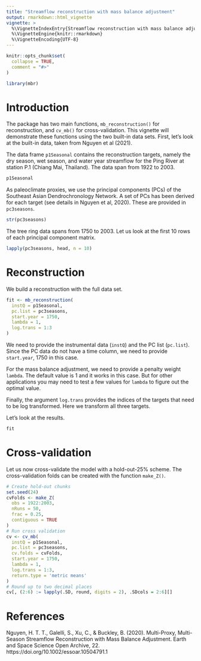 ```yaml
---
title: "Streamflow reconstruction with mass balance adjustment"
output: rmarkdown::html_vignette
vignette: >
  %\VignetteIndexEntry{Streamflow reconstruction with mass balance adjustment}
  %\VignetteEngine{knitr::rmarkdown}
  %\VignetteEncoding{UTF-8}
---
```


```r
knitr::opts_chunk$set(
  collapse = TRUE,
  comment = "#>"
)
```

```r
library(mbr)
```

# Introduction

The package has two main functions, `mb_reconstruction()` for reconstruction, and `cv_mb()` for cross-validation. This vignette will demonstrate these functions using the two built-in data sets. First, let's look at the built-in data, taken from Nguyen et al (2021).

The data frame `p1Seasonal` contains the reconstruction targets, namely the dry season, wet season, and water year streamflow for the Ping River at station P.1 (Chiang Mai, Thailand). The data span from 1922 to 2003.

```r
p1Seasonal
```

As paleoclimate proxies, we use the principal components (PCs) of the Southeast Asian Dendrochronology Network. A set of PCs has been derived for each target (see details in Nguyen et al, 2020). These are provided in `pc3seasons`.

```r
str(pc3seasons)
```

The tree ring data spans from 1750 to 2003. Let us look at the first 10 rows of each principal component matrix.

```r
lapply(pc3seasons, head, n = 10)
```

# Reconstruction

We build a reconstruction with the full data set. 

```r
fit <- mb_reconstruction(
  instQ = p1Seasonal,
  pc.list = pc3seasons,
  start.year = 1750,
  lambda = 1,
  log.trans = 1:3
)
```

We need to provide the instrumental data (`instQ`) and the PC list (`pc.list`). Since the PC data do not have a time column, we need to provide `start.year`, 1750 in this case.

For the mass balance adjustment, we need to provide a penalty weight `lambda`. The default value is 1 and it works in this case. But for other applications you may need to test a few values for `lambda` to figure out the optimal value.

Finally, the argument `log.trans` provides the indices of the targets that need to be log transformed. Here we transform all three targets.

Let's look at the results.

```r
fit
```

# Cross-validation

Let us now cross-validate the model with a hold-out-25% scheme. The cross-validation folds can be created with the function `make_Z()`.

```r
# Create hold-out chunks
set.seed(24)
cvFolds <- make_Z(
  obs = 1922:2003,
  nRuns = 50, 
  frac = 0.25,
  contiguous = TRUE
)
# Run cross validation
cv <- cv_mb(
  instQ = p1Seasonal,
  pc.list = pc3seasons,
  cv.folds = cvFolds,
  start.year = 1750,
  lambda = 1,
  log.trans = 1:3,
  return.type = 'metric means'
)
# Round up to two decimal places
cv[, (2:6) := lapply(.SD, round, digits = 2), .SDcols = 2:6][]
```

# References

Nguyen, H. T. T., Galelli, S., Xu, C., & Buckley, B. (2020). Multi-Proxy, Multi-Season Streamflow Reconstruction with Mass Balance Adjustment. Earth and Space Science Open Archive, 22. https://doi.org/10.1002/essoar.10504791.1
